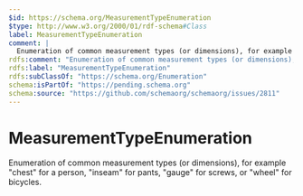 ```yaml
---
$id: https://schema.org/MeasurementTypeEnumeration
$type: http://www.w3.org/2000/01/rdf-schema#Class
label: MeasurementTypeEnumeration
comment: |
  Enumeration of common measurement types (or dimensions), for example "chest" for a person, "inseam" for pants, "gauge" for screws, or "wheel" for bicycles.
rdfs:comment: "Enumeration of common measurement types (or dimensions), for example \"chest\" for a person, \"inseam\" for pants, \"gauge\" for screws, or \"wheel\" for bicycles."
rdfs:label: "MeasurementTypeEnumeration"
rdfs:subClassOf: "https://schema.org/Enumeration"
schema:isPartOf: "https://pending.schema.org"
schema:source: "https://github.com/schemaorg/schemaorg/issues/2811"
---
```


# MeasurementTypeEnumeration

Enumeration of common measurement types (or dimensions), for example "chest" for a person, "inseam" for pants, "gauge" for screws, or "wheel" for bicycles.

